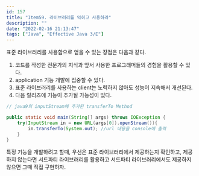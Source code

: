```yaml
---
id: 157
title: "Item59. 라이브러리를 익히고 사용하라"
description: ""
date: "2022-02-16 21:13:47"
tags: ["Java", "Effective Java 3/E"]
---
```

표준 라이브러리를 사용함으로 얻을 수 있는 장점은 다음과 같다.

1. 코드를 작성한 전문가의 지식과 앞서 사용한 프로그래머들의 경험을 활용할 수 있다.
2. application 기능 개발에 집중할 수 있다. 
3. 표준 라이브러리를 사용하는 client는 노력하지 않아도 성능이 지속해서 개선된다.
4. 다음 릴리즈에 기능이 추가될 가능성이 있다. 

```java
// java9의 inputStream에 추가된 transferTo Method

public static void main(String[] args) throws IOException {
    try(InputStream in = new URL(args[0]).openStream()){
        in.transferTo(System.out); //url 내용을 console에 출력
    }
}

```

특정 기능을 개발하려고 할때, 우선은 표준 라이브러리에서 제공하는지 확인하고, 제공하지 않는다면 서드파티 라이브러리를 활용하고 서드파티 라이브러리에서도 제공하지 않으면 그때 직접 구현하자. 

